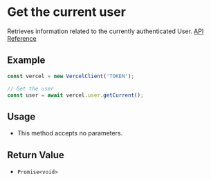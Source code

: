 # Get the current user

Retrieves information related to the currently authenticated User.
[API Reference](https://vercel.com/docs/rest-api/endpoints#get-the-user)

## Example

```js
const vercel = new VercelClient('TOKEN');

// Get the user
const user = await vercel.user.getCurrent();
```

## Usage

- This method accepts no parameters.

## Return Value

- `Promise<void>`

